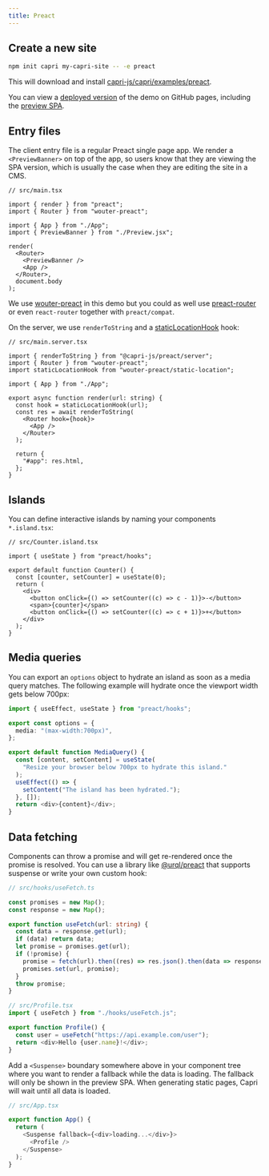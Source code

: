```yaml
---
title: Preact
---
```


## Create a new site

```bash
npm init capri my-capri-site -- -e preact
```

This will download and install [capri-js/capri/examples/preact](https://github.com/capri-js/capri/tree/main/examples/preact).

You can view a [deployed version](https://capri-js.github.io/capri/preact/) of the demo on GitHub pages, including
the [preview SPA](https://capri-js.github.io/capri/preact/preview/).

## Entry files

The client entry file is a regular Preact single page app. We render a `<PreviewBanner>`
on top of the app, so users know that they are viewing the SPA version, which is usually
the case when they are editing the site in a CMS.

```tsx
// src/main.tsx

import { render } from "preact";
import { Router } from "wouter-preact";

import { App } from "./App";
import { PreviewBanner } from "./Preview.jsx";

render(
  <Router>
    <PreviewBanner />
    <App />
  </Router>,
  document.body
);
```

We use [wouter-preact](https://www.npmjs.com/package/wouter-preact) in this demo but you
could as well use [preact-router](https://www.npmjs.com/package/preact-router) or even
`react-router` together with `preact/compat`.

On the server, we use `renderToString` and a
[staticLocationHook](https://github.com/molefrog/wouter#is-there-any-support-for-server-side-rendering-ssr) hook:

```tsx
// src/main.server.tsx

import { renderToString } from "@capri-js/preact/server";
import { Router } from "wouter-preact";
import staticLocationHook from "wouter-preact/static-location";

import { App } from "./App";

export async function render(url: string) {
  const hook = staticLocationHook(url);
  const res = await renderToString(
    <Router hook={hook}>
      <App />
    </Router>
  );

  return {
    "#app": res.html,
  };
}
```

## Islands

You can define interactive islands by naming your components `*.island.tsx`:

```tsx
// src/Counter.island.tsx

import { useState } from "preact/hooks";

export default function Counter() {
  const [counter, setCounter] = useState(0);
  return (
    <div>
      <button onClick={() => setCounter((c) => c - 1)}>-</button>
      <span>{counter}</span>
      <button onClick={() => setCounter((c) => c + 1)}>+</button>
    </div>
  );
}
```

## Media queries

You can export an `options` object to hydrate an island as soon as a media query matches.
The following example will hydrate once the viewport width gets below 700px:

```ts
import { useEffect, useState } from "preact/hooks";

export const options = {
  media: "(max-width:700px)",
};

export default function MediaQuery() {
  const [content, setContent] = useState(
    "Resize your browser below 700px to hydrate this island."
  );
  useEffect(() => {
    setContent("The island has been hydrated.");
  }, []);
  return <div>{content}</div>;
}
```

## Data fetching

Components can throw a promise and will get re-rendered once the promise is resolved. You can use
a library like [@urql/preact](https://www.npmjs.com/package/@urql/preact) that supports suspense
or write your own custom hook:

```ts
// src/hooks/useFetch.ts

const promises = new Map();
const response = new Map();

export function useFetch(url: string) {
  const data = response.get(url);
  if (data) return data;
  let promise = promises.get(url);
  if (!promise) {
    promise = fetch(url).then((res) => res.json().then(data => response.set(url, data));
    promises.set(url, promise);
  }
  throw promise;
}
```

```ts
// src/Profile.tsx
import { useFetch } from "./hooks/useFetch.js";

export function Profile() {
  const user = useFetch("https://api.example.com/user");
  return <div>Hello {user.name}!</div>;
}
```

Add a `<Suspense>` boundary somewhere above in your component tree where you want to render a fallback
while the data is loading. The fallback will only be shown in the preview SPA. When generating static
pages, Capri will wait until all data is loaded.

```ts
// src/App.tsx

export function App() {
  return (
    <Suspense fallback={<div>loading...</div>}>
      <Profile />
    </Suspense>
  );
}
```
